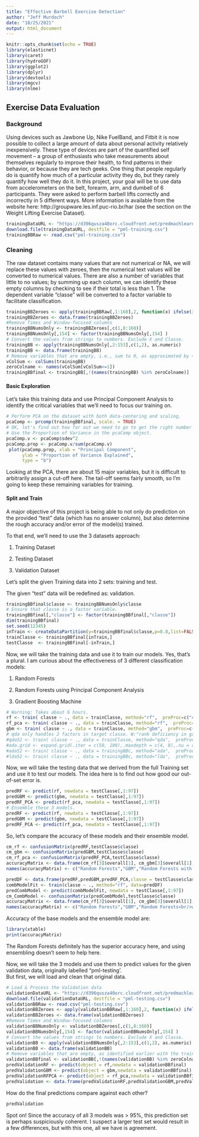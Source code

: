 ```yaml
---
title: "Effective Barbell Exercise Detection"
author: "Jeff Murdoch"
date: "10/25/2021"
output: html_document
---
```


```r
knitr::opts_chunk$set(echo = TRUE)
library(elasticnet)
library(caret)
library(hydroGOF)
library(ggplot2)
library(dplyr)
library(devtools)
library(mgcv)
library(nlme)
```

## Exercise Data Evaluation

### Background

Using devices such as Jawbone Up, Nike FuelBand, and Fitbit it is now possible to collect a large amount of data about personal activity relatively inexpensively. These type of devices are part of the quantified self movement – a group of enthusiasts who take measurements about themselves regularly to improve their health, to find patterns in their behavior, or because they are tech geeks. One thing that people regularly do is quantify how much of a particular activity they do, but they rarely quantify how well they do it. In this project, your goal will be to use data from accelerometers on the belt, forearm, arm, and dumbell of 6 participants. They were asked to perform barbell lifts correctly and incorrectly in 5 different ways. More information is available from the website here: http://groupware.les.inf.puc-rio.br/har (see the section on the Weight Lifting Exercise Dataset). 

```r
trainingDataURL <- "https://d396qusza40orc.cloudfront.net/predmachlearn/pml-training.csv"
download.file(trainingDataURL, destfile = "pml-training.csv")
trainingBBRaw <- read.csv("pml-training.csv")
```

### Cleaning

The raw dataset contains many values that are not numerical or NA, we will replace these values with zeroes, then the numerical text values will be converted to numerical values.  There are also a number of variables that little to no values; by summing up each column, we can identify these empty columns by checking to see if their total is less than 1.  The dependent variable "classe" will be converted to a factor variable to facilitate classification.
```r
trainingBBZeroes <- apply(trainingBBRaw[,1:160],2, function(x) ifelse(is.na(x) | x=="" | x=="#DIV/0!", "0",x))
trainingBBZeroes <- data.frame(trainingBBZeroes)
#Remove Times and Window-focused columns
trainingBBNumsOnly <- trainingBBZeroes[,c(1,8:160)]
trainingBBNumsOnly[,154] <- factor(trainingBBNumsOnly[,154] )
# Convert the values from strings to numbers. Exclude X and Classe.
trainingBB <- apply(trainingBBNumsOnly[,2:153],c(1,2), as.numeric)
trainingBB <- data.frame(trainingBB)
# Remove variables that are empty, i.e., sum to 0, as approximated by <=1.
vColSum <- colSums(trainingBB)
zeroColname <- names(vColSum[vColSum<=1])
trainingBBfinal <- trainingBB[,!(names(trainingBB) %in% zeroColname)]
```
#### Basic Exploration

Let's take this training data and use Principal Component Analysis to identify
the critical variables that we'll need to focus our training on. 
```r
# Perform PCA on the dataset with both data-centering and scaling.
pcaComp <- prcomp(trainingBBfinal, scale. = TRUE)
# OK, let's find out how far out we need to go to get the right number of components.
# Use the Proportion of Variance in the pcaComp object.
pcaComp.v <- pcaComp$sdev^2
pcaComp.prop <- pcaComp.v/sum(pcaComp.v)
 plot(pcaComp.prop, xlab = "Principal Component",
      ylab = "Proportion of Variance Explained",
      type = "b")
```

Looking at the
PCA, there are about 15 major variables, but it is difficult to arbitrarily
assign a cut-off here.  The tail-off seems fairly smooth, so I'm going to keep
these remaining variables for training.

#### Split and Train

A major objective of this project is being able to not only do prediction on
the provided "test" data (which has no answer column), but also determine 
the rough accuracy and/or error of the model(s) trained.

To that end, we'll need to use the 3 datasets approach:

1) Training Dataset

2) Testing Dataset

3) Validation Dataset

Let's split the given Training data into 2 sets:  training and test.

The given "test" data will be redefined as: validation.

```r
trainingBBfinal$classe <- trainingBBNumsOnly$classe
# Ensure that classe is a factor variable.
trainingBBfinal[,"classe"] <- factor(trainingBBfinal[,"classe"])
dim(trainingBBfinal)
set.seed(12345)
inTrain <- createDataPartition(y=trainingBBfinal$classe,p=0.8,list=FALSE)
trainClasse <- trainingBBfinal[inTrain,]
testClasse  <- trainingBBfinal[-inTrain,]
```

Now, we will take the training data and use it to train our models.
Yes, that's a plural.  I am curious about the effectiveness of 3 different
classification models:

1) Random Forests

2) Random Forests using Principal Component Analysis

3) Gradient Boosting Machine

```r
# Warning: Takes about 6 hours.
rf <- train( classe ~ ., data = trainClasse, method="rf",  preProc=c("center","scale"),verbose = FALSE)
rf_pca <- train( classe ~ ., data = trainClasse, method="rf",  preProc="pca",verbose = FALSE)
gbm <- train( classe ~ ., data = trainClasse, method="gbm",  preProc=c("center","scale"),verbose = FALSE)
# qda only handles 2 factors in target classe. W:"rank deficiency in group"
#qda52 <- train( classe ~ ., data = trainClasse, method="qda",  preProc=c("center","scale"))
#ada.grid <- expand.grid(.iter = c(50, 100),.maxdepth = c(4, 8),.nu = c(0.1, 1))
#ada52 <- train( classe ~ ., data = trainingBBc, method="ada",  preProc=c("center","scale"), tuneGrid = ada.grid)
#lda52 <- train( classe ~ ., data = trainingBBc, method="lda",  preProc=c("center","scale"))
```
Now, we will take the testing data that we derived from the full Training set and use it to test our models.
The idea here is to find out how good our out-of-set error is.
```r
predRF <- predict(rf, newdata = testClasse[,1:97])
predGBM <- predict(gbm, newdata = testClasse[,1:97])
predRF_PCA <- predict(rf_pca, newdata = testClasse[,1:97])
# Ensemble these 3 models.
predRF <- predict(rf, newdata = testClasse[,1:97])
predGBM <- predict(gbm, newdata = testClasse[,1:97])
predRF_PCA <- predict(rf_pca, newdata = testClasse[,1:97])
```

So, let's compare the accuracy of these models and their ensemble model.

```r
cm_rf <- confusionMatrix(predRF,testClasse$classe)
cm_gbm <- confusionMatrix(predGBM,testClasse$classe)
cm_rf_pca <- confusionMatrix(predRF_PCA,testClasse$classe)
accuracyMatrix <- data.frame(cm_rf[3]$overall[1], cm_gbm[3]$overall[1], cm_rf_pca[3]$overall[1])
names(accuracyMatrix) <- c("Random Forests","GBM","Random Forests with PCA")

predDF <- data.frame(predRF,predGBM,predRF_PCA,classe = testClasse$classe)
combModelFit <- train(classe ~ ., method="rf", data=predDF)
predCombModel <- predict(combModelFit, newdata = testClasse[,1:97])
cm_CombModel <- confusionMatrix(predCombModel,testClasse$classe)
accuracyMatrix <- data.frame(cm_rf[3]$overall[1], cm_gbm[3]$overall[1], cm_rf_pca[3]$overall[1], cm_CombModel[3]$overall[1])
names(accuracyMatrix) <- c("Random Forests","GBM","Random Forests<br/>with PCA","Ensemble")
```
Accuracy of the base models and the ensemble model are: 
```r
library(xtable)
print(accuracyMatrix)
```
The Random Forests definitely has the superior accuracy here, and using ensembling doesn't seem to help here.

Now, we will take the 3 models and use them to predict values for the given validation data,
originally labelled "pml-testing'.  
But first, we will load and clean that original data.
```r
# Load & Process the Validation data
validationDataURL <- "https://d396qusza40orc.cloudfront.net/predmachlearn/pml-testing.csv"
download.file(validationDataURL, destfile = "pml-testing.csv")
validationBBRaw <- read.csv("pml-testing.csv")
validationBBZeroes <- apply(validationBBRaw[,1:160],2, function(x) ifelse(is.na(x) | x=="" | x=="#DIV/0!", "0",x))
validationBBZeroes <- data.frame(validationBBZeroes)
#Remove Times and Window-focused columns
validationBBNumsOnly <- validationBBZeroes[,c(1,8:160)]
validationBBNumsOnly[,154] <- factor(validationBBNumsOnly[,154] )
# Convert the values from strings to numbers. Exclude X and Classe.
validationBB <- apply(validationBBNumsOnly[,2:153],c(1,2), as.numeric)
validationBB <- data.frame(validationBB)
# Remove variables that are empty, as identified earlier with the training set.
validationBBfinal <- validationBB[,!(names(validationBB) %in% zeroColname)]
predValidationRF <- predict(object = rf,newdata = validationBBfinal)
predValidationGBM <- predict(object = gbm,newdata = validationBBfinal)
predValidationRFPCA <- predict(object = rf_pca,newdata = validationBBfinal)
predValidation <- data.frame(predValidationRF,predValidationGBM,predValidationRFPCA)
```
How do the final predictions compare against each other?
```r
predValidation
```
Spot on!  Since the accuracy of all 3 models was > 95%, this prediction set is
perhaps suspiciously coherent.  I suspect a larger test set would result in 
a few differences, but with this one, all we have is agreement.



